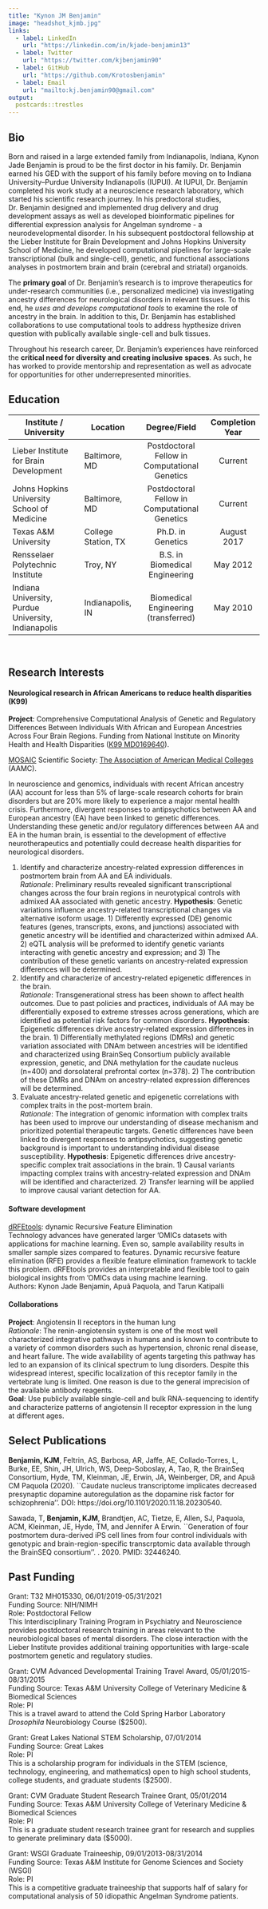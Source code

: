 ```yaml
---
title: "Kynon JM Benjamin"
image: "headshot_kjmb.jpg"
links:
  - label: LinkedIn
    url: "https://linkedin.com/in/kjade-benjamin13"
  - label: Twitter
    url: "https://twitter.com/kjbenjamin90"
  - label: GitHub
    url: "https://github.com/Krotosbenjamin"
  - label: Email
    url: "mailto:kj.benjamin90@gmail.com"
output:
  postcards::trestles
---
```


## Bio

Born and raised in a large extended family from Indianapolis, Indiana, Kynon Jade Benjamin is proud to be the first doctor in his family.
Dr. Benjamin earned his GED with the support of his family before moving on to Indiana University–Purdue University Indianapolis (IUPUI).
At IUPUI, Dr. Benjamin completed his work study at a neuroscience research laboratory, which started his scientific research journey.
In his predoctoral studies, Dr. Benjamin designed and implemented drug delivery and drug development assays as well as developed
bioinformatic pipelines for differential expression analysis for Angelman syndrome - a neurodevelopmental disorder. In his subsequent
postdoctoral fellowship at the Lieber Institute for Brain Development and Johns Hopkins University School of Medicine, he developed
computational pipelines for large-scale transcriptional (bulk and single-cell), genetic, and functional associations analyses in
postmortem brain and brain (cerebral and striatal) organoids.

The **primary goal** of Dr. Benjamin's research is to improve therapeutics for under-research communities (i.e., personalized medicine)
via investigating ancestry differences for neurological disorders in relevant tissues. To this end, he *uses and develops computational*
*tools* to examine the role of ancestry in the brain. In addition to this, Dr. Benjamin has established collaborations to use
computational tools to address hypthesize driven question with publically available single-cell and bulk tissues.

Throughout his research career, Dr. Benjamin's experiences have reinforced the **critical need for diversity and creating inclusive**
**spaces**. As such, he has worked to provide mentorship and representation as well as advocate for opportunities for other
underrepresented minorities.

## Education
<div style="margin-left: auto;
            margin-right: auto;
            width: 100%">

| Institute / University                              | Location            | Degree/Field                                  | Completion Year |
|-----------------------------------------------------|---------------------|:---------------------------------------------:|:---------------:|
| Lieber Institute for Brain Development              | Baltimore, MD       | Postdoctoral Fellow in Computational Genetics | Current         |
| Johns Hopkins University School of Medicine         | Baltimore, MD       | Postdoctoral Fellow in Computational Genetics | Current         |
| Texas A&M University                                | College Station, TX | Ph.D. in Genetics                             | August 2017     |
| Rensselaer Polytechnic Institute                    | Troy, NY            | B.S. in Biomedical Engineering                | May 2012        |
| Indiana University, Purdue University, Indianapolis | Indianapolis, IN    | Biomedical Engineering (transferred)          | May 2010        |

</div> \

## Research Interests

#### Neurological research in African Americans to reduce health disparities (K99)

**Project**: Comprehensive Computational Analysis of Genetic and Regulatory Differences Between Individuals With
African and European Ancestries Across Four Brain Regions. Funding from National Institute on Minority Health and
Health Disparities ([K99 MD0169640](https://reporter.nih.gov/search/fZ-vbKVe5UCpRs4Cy1JD8Q/project-details/10351433)).

[MOSAIC](https://www.nigms.nih.gov/training/careerdev/Pages/MOSAIC.aspx) Scientific Society:
[The Association of American Medical Colleges](https://www.aamc.org/) (AAMC).\

In neuroscience and genomics, individuals with recent African ancestry (AA) account for less than 5% of large-scale
research cohorts for brain disorders but are 20% more likely to experience a major mental health crisis. Furthermore,
divergent responses to antipsychotics between AA and European ancestry (EA) have been linked to genetic differences.
Understanding these genetic and/or regulatory differences between AA and EA in the human brain, is essential to the
development of effective neurotherapeutics and potentially could decrease health disparities for neurological disorders.

1. Identify and characterize ancestry-related expression differences in postmortem brain from AA and EA individuals.\
*Rationale*: Preliminary results revealed significant transcriptional changes across the four brain regions in neurotypical
controls with admixed AA associated with genetic ancestry. **Hypothesis**: Genetic variations influence ancestry-related
transcriptional changes via alternative isoform usage. 1) Differently expressed (DE) genomic features (genes, transcripts,
exons, and junctions) associated with genetic ancestry will be identified and characterized within admixed AA. 2) eQTL
analysis will be preformed to identify genetic variants interacting with genetic ancestry and expression; and 3) The
contribution of these genetic variants on ancestry-related expression differences will be determined.\
2. Identify and characterize of ancestry-related epigenetic differences in the brain.\
*Rationale*: Transgenerational stress has been shown to affect health outcomes. Due to past policies and practices,
individuals of AA may be differentially exposed to extreme stresses across generations, which are identified as potential
risk factors for common disorders. **Hypothesis**: Epigenetic differences drive ancestry-related expression differences in the
brain. 1) Differentially methylated regions (DMRs) and genetic variation associated with DNAm between ancestries will
be identified and characterized using BrainSeq Consortium publicly available expression, genetic, and DNA methylation
for the caudate nucleus (n=400) and dorsolateral prefrontal cortex (n=378). 2) The contribution of these DMRs and
DNAm on ancestry-related expression differences will be determined.\
3. Evaluate ancestry-related genetic and epigenetic correlations with complex traits in the post-mortem brain.\
*Rationale*: The integration of genomic information with complex traits has been used to improve our understanding of
disease mechanism and prioritized potential therapeutic targets. Genetic differences have been linked to divergent
responses to antipsychotics, suggesting genetic background is important to understanding individual disease susceptibility.
**Hypothesis**: Epigenetic differences drive ancestry-specific complex trait associations in the brain. 1) Causal variants
impacting complex trains with ancestry-related expression and DNAm will be identified and characterized. 2) Transfer
learning will be applied to improve causal variant detection for AA.

#### Software development

[dRFEtools](https://pypi.org/project/drfetools/): dynamic Recursive Feature Elimination\
Technology advances have generated larger ‘OMICs datasets with applications for machine learning. Even so, sample
availability results in smaller sample sizes compared to features. Dynamic recursive feature elimination (RFE) provides
a flexible feature elimination framework to tackle this problem. dRFEtools provides an interpretable and flexible tool
to gain biological insights from ‘OMICs data using machine learning.\
Authors: Kynon Jade Benjamin, Apuã Paquola, and Tarun Katipalli

#### Collaborations

**Project**: Angiotensin II receptors in the human lung\
*Rationale*: The renin-angiotensin system is one of the most well characterized integrative pathways in humans and is known
to contribute to a variety of common disorders such as hypertension, chronic renal disease, and heart failure. The wide
availability of agents targeting this pathway has led to an expansion of its clinical spectrum to lung disorders. Despite
this widespread interest, specific localization of this receptor family in the vertebrate lung is limited. One reason is
due to the general imprecision of the available antibody reagents.\
**Goal**: Use publicly available single-cell and bulk RNA-sequencing to identify and characterize patterns of angiotensin II
receptor expression in the lung at different ages.

## Select Publications

**Benjamin, KJM**, Feltrin, AS, Barbosa, AR, Jaffe, AE, Collado-Torres, L, Burke, EE, Shin, JH, Ulrich, WS, Deep-Soboslay,
A, Tao, R, the BrainSeq Consortium, Hyde, TM, Kleinman, JE, Erwin, JA, Weinberger, DR, and Apuã CM Paquola (2020).
``Caudate nucleus transcriptome implicates decreased presynaptic dopamine autoregulation as the dopamine risk factor for
schizophrenia''. DOI: https://doi.org/10.1101/2020.11.18.20230540.

Sawada, T, **Benjamin, KJM**, Brandtjen, AC, Tietze, E, Allen, SJ, Paquola, ACM, Kleinman, JE, Hyde, TM, and Jennifer A
Erwin. ``Generation of four postmortem dura-derived iPS cell lines from four control individuals with genotypic and
brain-region-specific transcrptomic data available through the BrainSEQ consortium''. \textit{Stem Cell Research}. 2020.
PMID: 32446240.

## Past Funding

Grant: T32 MH015330, 06/01/2019-05/31/2021\
Funding Source: NIH/NIMH\
Role: Postdoctoral Fellow\
This Interdisciplinary Training Program in Psychiatry and Neuroscience provides postdoctoral research training in areas
relevant to the neurobiological bases of mental disorders. The close interaction with the Lieber Institute provides
additional training opportunities with large-scale postmortem genetic and regulatory studies.

Grant: CVM Advanced Developmental Training Travel Award, 05/01/2015-08/31/2015\
Funding Source: Texas A&M University College of Veterinary Medicine & Biomedical Sciences\
Role: PI\
This is a travel award to attend the Cold Spring Harbor Laboratory *Drosophila* Neurobiology Course ($2500).

Grant: Great Lakes National STEM Scholarship, 07/01/2014\
Funding Source: Great Lakes\
Role: PI\
This is a scholarship program for individuals in the STEM (science, technology, engineering, and mathematics) open to
high school students, college students, and graduate students ($2500).

Grant: CVM Graduate Student Research Trainee Grant, 05/01/2014\
Funding Source: Texas A&M University College of Veterinary Medicine & Biomedical Sciences\
Role: PI\
This is a graduate student research trainee grant for research and supplies to generate preliminary data ($5000).

Grant: WSGI Graduate Traineeship, 09/01/2013-08/31/2014\
Funding Source: Texas A&M Institute for Genome Sciences and Society (WSGI)\
Role: PI\
This is a competitive graduate traineeship that supports half of salary for computational analysis of 50 idiopathic
Angelman Syndrome patients.
